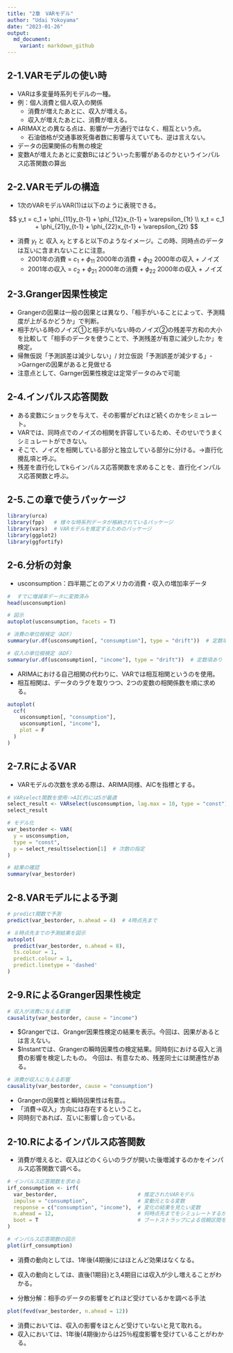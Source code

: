 ```yaml
---
title: "2章　VARモデル"
author: "Udai Yokoyama"
date: "2023-01-26"
output:
  md_document:
    variant: markdown_github
---
```


## 2-1.VARモデルの使い時

- VARは多変量時系列モデルの一種。
- 例：個人消費と個人収入の関係
  - 消費が増えたあとに、収入が増える。
  - 収入が増えたあとに、消費が増える。
- ARIMAXとの異なる点は、影響が一方通行ではなく、相互という点。
  - 石油価格が交通事故死傷者数に影響与えていても、逆は言えない。
- データの因果関係の有無の検定
- 変数Aが増えたあとに変数Bにはどういった影響があるのかというインパルス応答関数の算出

## 2-2.VARモデルの構造

- 1次のVARモデルVAR(1)は以下のように表現できる。

$$
y_t = c_1 + \phi_{11}y_{t-1} + \phi_{12}x_{t-1} + \varepsilon_{1t}
\\
x_t = c_1 + \phi_{21}y_{t-1} + \phi_{22}x_{t-1} + \varepsilon_{2t}
$$

- 消費 $y_t$ と 収入 $x_t$ とすると以下のようなイメージ。この時、同時点のデータは互いに含まれないことに注意。
  - 2001年の消費 = $c_1$ + $\phi_{11}$ 2000年の消費 + $\phi_{12}$ 2000年の収入 + ノイズ
  - 2001年の収入 = $c_2$ + $\phi_{21}$ 2000年の消費 + $\phi_{22}$ 2000年の収入 + ノイズ
  
## 2-3.Granger因果性検定

- Grangerの因果は一般の因果とは異なり、「相手がいることによって、予測精度が上がるかどうか」で判断。
- 相手がいる時のノイズ①と相手がいない時のノイズ②の残差平方和の大小を比較して「相手のデータを使うことで、予測残差が有意に減少したか」を検定。
- 帰無仮説「予測誤差は減少しない」/ 対立仮説「予測誤差が減少する」->Garngerの因果があると見做せる
- 注意点として、Garnger因果性検定は定常データのみで可能

## 2-4.インパルス応答関数

- ある変数にショックを与えて、その影響がどれほど続くのかをシミュレート。
- VARでは、同時点でのノイズの相関を許容しているため、そのせいでうまくシミュレートができない。
- そこで、ノイズを相関している部分と独立している部分に分ける。→直行化攪乱項と呼ぶ。
- 残差を直行化してkらインパルス応答関数を求めることを、直行化インパルス応答関数と呼ぶ。

## 2-5.この章で使うパッケージ

```r
library(urca)
library(fpp)   # 様々な時系列データが格納されているパッケージ
library(vars)  # VARモデルを推定するためのパッケージ
library(ggplot2)
library(ggfortify)
```

## 2-6.分析の対象

- usconsumption：四半期ごとのアメリカの消費・収入の増加率データ

```r
#  すでに増減率データに変換済み
head(usconsumption)

# 図示
autoplot(usconsumption, facets = T)
```

```r
# 消費の単位根検定（ADF）
summary(ur.df(usconsumption[, "consumption"], type = "drift"))  # 定数項あり

# 収入の単位根検定（ADF）
summary(ur.df(usconsumption[, "income"], type = "drift"))  # 定数項あり
```

- ARIMAにおける自己相関の代わりに、VARでは相互相関というのを使用。
- 相互相関は、データのラグを取りつつ、2つの変数の相関係数を順に求める。

```r
autoplot(
  ccf(
    usconsumption[, "consumption"],
    usconsumption[, "income"],
    plot = F
  )
)
```

## 2-7.RによるVAR

- VARモデルの次数を求める際は、ARIMA同様、AICを指標とする。

```r
# VARselect関数を使用->AIC的には5が最適
select_result <- VARselect(usconsumption, lag.max = 10, type = "const")  # lag.max=10次まで/type=定数項あり
select_result
```

```r
# モデル化
var_bestorder <- VAR(
  y = usconsumption,
  type = "const",
  p = select_result$selection[1]  # 次数の指定
)

# 結果の確認
summary(var_bestorder)
```

## 2-8.VARモデルによる予測

```r
# predict関数で予測
predict(var_bestorder, n.ahead = 4)  # 4時点先まで

```
```r
# ８時点先までの予測結果を図示
autoplot(
  predict(var_bestorder, n.ahead = 8),
  ts.colour = 1,
  predict.colour = 1,
  predict.linetype = 'dashed'
)
```

## 2-9.RによるGranger因果性検定

```r
# 収入が消費に与える影響
causality(var_bestorder, cause = "income")
```

- $Grangerでは、Granger因果性検定の結果を表示。今回は、因果があるとは言えない。
- $Instantでは、Grangerの瞬時因果性の検定結果。同時刻における収入と消費の影響を検定したもの。
  今回は、有意なため、残差同士には関連性がある。

```r
# 消費が収入に与える影響
causality(var_bestorder, cause = "consumption")
```
- Grangerの因果性と瞬時因果性は有意。。
- 「消費→収入」方向には存在するということ。
- 同時刻であれば、互いに影響し合っている。

## 2-10.Rによるインパルス応答関数

- 消費が増えると、収入はどのくらいのラグが開いた後増減するのかをインパルス応答関数で調べる。

```r
# インパルス応答関数を求める
irf_consumption <- irf(
  var_bestorder,                          # 推定されたVARモデル
  impulse = "consumption",                # 変動元となる変数
  response = c("consumption", "income"),  # 変化の結果を見たい変数
  n.ahead = 12,                           # 何時点先までをシミュレートするか
  boot = T                                # ブートストラップによる信頼区間を表示するか
)

# インパルス応答関数の図示
plot(irf_consumption)
```

- 消費の動向としては、1年後(4期後)にはほとんど効果はなくなる。
- 収入の動向としては、直後(1期目)と3,4期目には収入が少し増えることがわかる。

- 分散分解：相手のデータの影響をどれほど受けているかを調べる手法

```r
plot(fevd(var_bestorder, n.ahead = 12))
```

- 消費においては、収入の影響をほとんど受けていないと見て取れる。
- 収入においては、1年後(4期後)からは25％程度影響を受けていることがわかる。